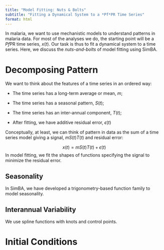 ```yaml
---
title: "Model Fitting: Nuts & Bolts"
subtitle: "Fitting a Dynamical System to a *Pf*PR Time Series"
format: html
---
```


In malaria, we want to use mechanistic models to understand patterns in malaria data. For most of the analyses we do, the starting point will be a *Pf*PR time series, $x(t)$. Our task is thus to fit a dynamical system to a time series. Here, we discuss the *nuts-and-bolts* of model fitting using SimBA. 

# Decomposing Pattern 

We want to think about the features of a time series in an ordered way:

+ The time series has a long-term average or mean, $m$; 

+ The time series has a seasonal pattern, $S(t);$

+ The time series has an inter-annual component, $T(t);$ 

+ After fitting, we have additive residual error, $\epsilon(t)$  

Conceptually, at least, we can think of pattern in data as the sum of a time series model giving a signal, $m S(t) T(t)$ and residual error: 

$$x(t) = m S(t) T(t) + \epsilon(t)$$ 
In model fitting, we fit the shapes of functions specifying the signal to minimize the residual error. 

## Seasonality  

In SimBA, we have developed a trigonometry-based function family to model seasonality.

## Interannual Variability 

We use spline functions with knots and control points. 

# Initial Conditions 

#  


